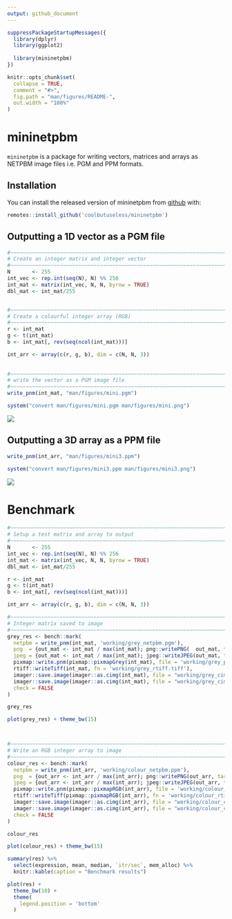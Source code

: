```yaml
---
output: github_document
---
```


<!-- README.md is generated from README.Rmd. Please edit that file -->

```r
suppressPackageStartupMessages({
  library(dplyr)
  library(ggplot2)
  
  library(mininetpbm)
})

knitr::opts_chunk$set(
  collapse = TRUE,
  comment = "#>",
  fig.path = "man/figures/README-",
  out.width = "100%"
)
```


# mininetpbm

`mininetpbm` is a package for writing vectors, matrices and arrays as NETPBM
image files i.e. PGM and PPM formats.


## Installation

You can install the released version of mininetpbm from [github](https://github.com/coolbutuseless/mininetpbm) with:

``` r
remotes::install_github('coolbutuseless/mininetpbm')
```

## Outputting a 1D vector as a PGM file


```r
#~~~~~~~~~~~~~~~~~~~~~~~~~~~~~~~~~~~~~~~~~~~~~~~~~~~~~~~~~~~~~~~~~~~~~~~~~~~~~
# Create an integer matrix and integer vector
#~~~~~~~~~~~~~~~~~~~~~~~~~~~~~~~~~~~~~~~~~~~~~~~~~~~~~~~~~~~~~~~~~~~~~~~~~~~~~
N       <- 255
int_vec <- rep.int(seq(N), N) %% 256
int_mat <- matrix(int_vec, N, N, byrow = TRUE)
dbl_mat <- int_mat/255


#~~~~~~~~~~~~~~~~~~~~~~~~~~~~~~~~~~~~~~~~~~~~~~~~~~~~~~~~~~~~~~~~~~~~~~~~~~~~~
# Create a colourful integer array (RGB)
#~~~~~~~~~~~~~~~~~~~~~~~~~~~~~~~~~~~~~~~~~~~~~~~~~~~~~~~~~~~~~~~~~~~~~~~~~~~~~
r <- int_mat
g <- t(int_mat)
b <- int_mat[, rev(seq(ncol(int_mat)))]

int_arr <- array(c(r, g, b), dim = c(N, N, 3))
  
  
#~~~~~~~~~~~~~~~~~~~~~~~~~~~~~~~~~~~~~~~~~~~~~~~~~~~~~~~~~~~~~~~~~~~~~~~~~~~~~
# write the vector as a PGM image file
#~~~~~~~~~~~~~~~~~~~~~~~~~~~~~~~~~~~~~~~~~~~~~~~~~~~~~~~~~~~~~~~~~~~~~~~~~~~~~
write_pnm(int_mat, "man/figures/mini.pgm")
```

```r
system("convert man/figures/mini.pgm man/figures/mini.png")
```

![](man/figures/mini.png)



## Outputting a 3D array as a PPM file

```r
write_pnm(int_arr, "man/figures/mini3.ppm")
```

```r
system("convert man/figures/mini3.ppm man/figures/mini3.png")
```

![](man/figures/mini3.png)



# Benchmark

```r
#~~~~~~~~~~~~~~~~~~~~~~~~~~~~~~~~~~~~~~~~~~~~~~~~~~~~~~~~~~~~~~~~~~~~~~~~~~~
# Setup a test matrix and array to output
#~~~~~~~~~~~~~~~~~~~~~~~~~~~~~~~~~~~~~~~~~~~~~~~~~~~~~~~~~~~~~~~~~~~~~~~~~~~
N       <- 255
int_vec <- rep.int(seq(N), N) %% 256
int_mat <- matrix(int_vec, N, N, byrow = TRUE)
dbl_mat <- int_mat/255

r <- int_mat
g <- t(int_mat)
b <- int_mat[, rev(seq(ncol(int_mat)))]

int_arr <- array(c(r, g, b), dim = c(N, N, 3))

#~~~~~~~~~~~~~~~~~~~~~~~~~~~~~~~~~~~~~~~~~~~~~~~~~~~~~~~~~~~~~~~~~~~~~~~~~~~
# Integer matrix saved to image
#~~~~~~~~~~~~~~~~~~~~~~~~~~~~~~~~~~~~~~~~~~~~~~~~~~~~~~~~~~~~~~~~~~~~~~~~~~~
grey_res <- bench::mark(
  netpbm = write_pnm(int_mat, 'working/grey_netpbm.pgm'),
  png  = {out_mat <- int_mat / max(int_mat); png::writePNG(  out_mat, target = 'working/grey_png.png' )},
  jpeg = {out_mat <- int_mat / max(int_mat); jpeg::writeJPEG(out_mat, target = 'working/grey_jpeg.jpg')},
  pixmap::write.pnm(pixmap::pixmapGrey(int_mat), file = 'working/grey_pixmap.ppm'),
  rtiff::writeTiff(int_mat, fn = 'working/grey_rtiff.tiff'),
  imager::save.image(imager::as.cimg(int_mat), file = "working/grey_cimg.png"),
  imager::save.image(imager::as.cimg(int_mat), file = "working/grey_cimg.jpg"),
  check = FALSE
)

grey_res

plot(grey_res) + theme_bw(15)



#~~~~~~~~~~~~~~~~~~~~~~~~~~~~~~~~~~~~~~~~~~~~~~~~~~~~~~~~~~~~~~~~~~~~~~~~~~~
# Write an RGB integer array to image
#~~~~~~~~~~~~~~~~~~~~~~~~~~~~~~~~~~~~~~~~~~~~~~~~~~~~~~~~~~~~~~~~~~~~~~~~~~~
colour_res <- bench::mark(
  netpbm = write_pnm(int_arr, 'working/colour_netpbm.ppm'),
  png  = {out_arr <- int_arr / max(int_arr); png::writePNG(out_arr, target = 'working/colour_png.png')},
  jpeg = {out_arr <- int_arr / max(int_arr); jpeg::writeJPEG(out_arr, target = 'working/colour_jpeg.jpg')},
  pixmap::write.pnm(pixmap::pixmapRGB(int_arr), file = 'working/colour_pixmap.ppm'),
  rtiff::writeTiff(pixmap::pixmapRGB(int_arr), fn = 'working/colour_rtiff.tiff'),
  imager::save.image(imager::as.cimg(int_arr), file = "working/colour_cimg.png"),
  imager::save.image(imager::as.cimg(int_arr), file = "working/colour_cimg.jpg"),
  check = FALSE
)

colour_res

plot(colour_res) + theme_bw(15)
```

```r
summary(res) %>%
  select(expression, mean, median, `itr/sec`, mem_alloc) %>%
  knitr::kable(caption = "Benchmark results")

plot(res) + 
  theme_bw(10) + 
  theme(
    legend.position = 'bottom'
  )
```






